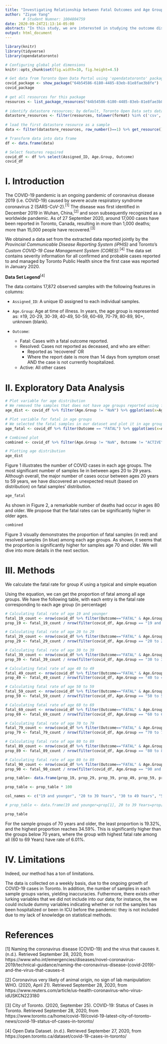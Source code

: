 ```yaml
---
title: "Investigating Relationship between Fatal Outcomes and Age Groups of COVID-19 Cases in Toronto"
author: "Ziyue Yang"
        # Student Numner: 1004804759
date: 2020-09-24T21:13:14-05:00
abstract: "In this study, we are interested in studying the outcome distributions in various age groups, by investigating the fatal rates for samples in different ages. We use a simple rate calculating method to compute the fatal rate and and make comparisons, among various age groups, "
output: html_document
---
```


```r
library(knitr)
library(tidyverse)
library(opendatatoronto)

# Configuring global plot dimensions
knitr::opts_chunk$set(fig.width=10, fig.height=4.5) 

# Get data from Toronto Open Data Portal using 'opendatatoronto' package 
covid_package <- show_package("64b54586-6180-4485-83eb-81e8fae3b8fe")
covid_package
 
# get all resources for this package
resources <- list_package_resources("64b54586-6180-4485-83eb-81e8fae3b8fe")
 
# identify datastore resources; by default, Toronto Open Data sets datastore resource format to CSV for non-geospatial and GeoJSON for geospatial resources
datastore_resources <- filter(resources, tolower(format) %in% c('csv', 'geojson'))
 
# load the first datastore resource as a sample
data <- filter(datastore_resources, row_number()==1) %>% get_resource()

# Transform data into data frame
df <- data.frame(data)

# Select features required
covid_df <- df %>% select(Assigned_ID, Age.Group, Outcome)
covid_df
```

# I. Introduction

The COVID-19 pandemic is an ongoing pandemic of coronavirus disease 2019 (i.e. COVID-19) caused by severe acute respiratory syndrome coronavirus 2 (SARS-CoV-2).^[1]^ The disease was first identified in December 2019 in Wuhan, China,^[2]^ and soon subsequently recognized as a worldwide pandemic. As of 27 September 2020, around 17,000 cases have been reported in Toronto, Canada, resulting in more than 1,000 deaths; more than 15,000 people have recovered.^[3]^

<!-- Abstract? ^ -->

We obtained a data set from the extracted data reported jointly by the *Provincial Communicable Disease Reporting System (iPHIS)* and Toronto's *Custom COVID-19 Case Management System (CORES)*.^[4]^ The data set contains severity information for all confirmed and probable cases reported to and managed by Toronto Public Health since the first case was reported in January 2020.

**Data Set Legend**^[4]^

The data contains 17,872 observed samples with the following features in columns:

* `Assigned_ID`: A unique ID assigned to each individual samples.

* `Age.Group`: Age at time of illness. In years, the age group is represented as: ≤19, 20-29, 30-39, 40-49, 50-59, 60-69, 70-79, 80-89, 90+, unknown (blank).

* `Outcome`: 
  * Fatal: Cases with a fatal outcome reported.
  * Resolved: Cases not reported as deceased, and who are either:
    * Reported as 'recovered' OR
    * Where the report date is more than 14 days from symptom onset AND the case is not currently hospitalized.
  * Active: All other cases

# II. Exploratory Data Analysis

<!-- Limitations -->
<!-- The data in this spreadsheet are subject to change as public health investigations into reported cases and continuous quality improvement initiatives are ongoing, and additional cases continue to be reported. The data will be completely refreshed and overwritten on a weekly basis.The data are extracted at 3 PM on the Monday of a given week, and posted by Wednesday. Please note that these numbers may differ from those posted elsewhere, as data are extracted at different times, and from different sources. -->

```r

# Plot variable for age distribution
# We removed the samples that does not have age groups reported using filter(Age.Group != "NaN")
age_dist <- covid_df %>% filter(Age.Group != "NaN") %>% ggplot(aes(x=Age.Group)) + geom_bar() + labs(title = "Age Group Distribution", caption = "Figure 1: Distribution of samples, categorized in age groups.") + xlab("Age Groups") 

# Plot variable for fatal in age groups
# We selected the fatal samples in our dataset and plot it in age groups
age_fatal <- covid_df %>% filter(Outcome == "FATAL") %>% ggplot(aes(x=Age.Group)) + geom_bar() + labs(title = "Fatal Distribution", caption = "Figure 2: Distribution of fatal samples, categorized in age groups.") + xlab("Age Groups") + ylab("Fatal Count")

# Combined plot
combined <- covid_df %>% filter(Age.Group != "NaN", Outcome != "ACTIVE") %>% ggplot(aes(x = Age.Group, fill = Outcome)) + geom_bar()
```


```r
# Plotting age distribution
age_dist
```

Figure 1 illustrates the number of COVID cases in each age groups. The most significant number of samples lie in between ages 20 to 29 years. Although overall, the major number of cases occur between ages 20 years to 59 years, we have discovered an unexpected result (based on distribution) on fatal samples' distribution.

```r
age_fatal
```
As shown in Figure 2, a remarkable number of deaths had occur in ages 80 and older. We propose that the fatal rates can be significantly higher in older ages.

```r
combined
```

Figure 3 visually demonstrates the proportion of fatal samples (in red) and resolved samples (in blue) among each age groups. As shown, it seems that the proportion is significantly higher for samples age 70 and older. We will dive into more details in the next section.

# III. Methods

We calculate the fatal rate for group $K$ using a typical and simple equation

\begin{equation}\label{prop}
  \frac{\text{Number of Fatal Samples in Age Group } K}{\text{Total Number of Samples in Age Group } K}.
\end{equation}

Using the equation, we can get the proportion of fatal among all age groups. We have the following table, with each entry is the fatal rate corresponding to each age group (in percentage)

```r
# Calculating fatal rate of age 19 and younger
fatal_19_count <- nrow(covid_df %>% filter(Outcome=="FATAL" & Age.Group == "19 and younger"))
prop_19 <- fatal_19_count / nrow(filter(covid_df, Age.Group == "19 and younger"))

# Calculating fatal rate of age 20 to 29 
fatal_29_count <- nrow(covid_df %>% filter(Outcome=="FATAL" & Age.Group == "20 to 29 Years"))
prop_29 <- fatal_29_count / nrow(filter(covid_df, Age.Group == "20 to 29 Years"))

# Calculating fatal rate of age 30 to 39
fatal_39_count <- nrow(covid_df %>% filter(Outcome=="FATAL" & Age.Group == "30 to 39 Years"))
prop_39 <- fatal_39_count / nrow(filter(covid_df, Age.Group == "30 to 39 Years"))

# Calculating fatal rate of age 40 to 49 
fatal_49_count <- nrow(covid_df %>% filter(Outcome=="FATAL" & Age.Group == "40 to 49 Years"))
prop_49 <- fatal_49_count / nrow(filter(covid_df, Age.Group == "40 to 49 Years"))

# Calculating fatal rate of age 50 to 59
fatal_59_count <- nrow(covid_df %>% filter(Outcome=="FATAL" & Age.Group == "50 to 59 Years"))
prop_59 <- fatal_59_count / nrow(filter(covid_df, Age.Group == "50 to 59 Years"))

# Calculating fatal rate of age 60 to 69
fatal_69_count <- nrow(covid_df %>% filter(Outcome=="FATAL" & Age.Group == "60 to 69 Years"))
prop_69 <- fatal_69_count / nrow(filter(covid_df, Age.Group == "60 to 69 Years"))

# Calculating fatal rate of age 70 to 79
fatal_79_count <- nrow(covid_df %>% filter(Outcome=="FATAL" & Age.Group == "70 to 79 Years"))
prop_79 <- fatal_79_count / nrow(filter(covid_df, Age.Group == "70 to 79 Years"))

# Calculating fatal rate of age 80 to 89
fatal_89_count <- nrow(covid_df %>% filter(Outcome=="FATAL" & Age.Group == "80 to 89 Years"))
prop_89 <- fatal_89_count / nrow(filter(covid_df, Age.Group == "80 to 89 Years"))

# Calculating fatal rate of age 80 to 89
fatal_90_count <- nrow(covid_df %>% filter(Outcome=="FATAL" & Age.Group == "90 and older"))
prop_90 <- fatal_90_count / nrow(filter(covid_df, Age.Group == "90 and older"))

```

```r
prop_table<- data.frame(prop_19, prop_29, prop_39, prop_49, prop_59, prop_69, prop_79, prop_89, prop_90)

prop_table <- prop_table * 100

col_names <- c("19 and younger", "20 to 39 Years", "30 to 49 Years", "50 to 59 Years", "60 to 69 Years", "70 to 79 Years", "80 to 89 Years", "90 and older")

# prop_table <- data.frame(19 and younger=prop[1], 20 to 39 Years=prop[2], 30 to 49 Years=prop[3], 40 to 59 Years=prop[4], 60 to 79 Years=prop[5], 70 to 89 Years=prop[6], 90 and Older=prop[7])
```

```r
prop_table
```
For the sample groups of 70 years and older, the least proportion is $19.32\%$, and the highest proportion reaches $34.59\%$. This is significantly higher than the groups below 70 years, where the group with highest fatal rate among all (60 to 69 Years) have rate of $6.01\%$. 

# IV. Limitations

Indeed, our method has a ton of limitations.

The data is collected on a weekly basis, due to the ongoing growth of COVID-19 cases in Toronto. In addition, the number of samples in each sample groups varies, yielding inaccuracies. Futhermore, there exists other lurking variables that we did not include into our data; for instance, the we could include dummy variables indicating whether or not the samples has been hospitalized or been in ICU before the pandemic: they is not included due to my lack of knowledge on statistical methods.

# References

[1] Naming the coronavirus disease (COVID-19) and the virus that causes it. (n.d.). Retrieved September 28, 2020, from https://www.who.int/emergencies/diseases/novel-coronavirus-2019/technical-guidance/naming-the-coronavirus-disease-(covid-2019)-and-the-virus-that-causes-it

[2] Coronavirus very likely of animal origin, no sign of lab manipulation: WHO. (2020, April 21). Retrieved September 28, 2020, from https://www.reuters.com/article/us-health-coronavirus-who-virus-idUSKCN223180

[3] City of Toronto. (2020, September 25). COVID-19: Status of Cases in Toronto. Retrieved September 28, 2020, from https://www.toronto.ca/home/covid-19/covid-19-latest-city-of-toronto-news/covid-19-status-of-cases-in-toronto/

[4] Open Data Dataset. (n.d.). Retrieved September 27, 2020, from https://open.toronto.ca/dataset/covid-19-cases-in-toronto/
